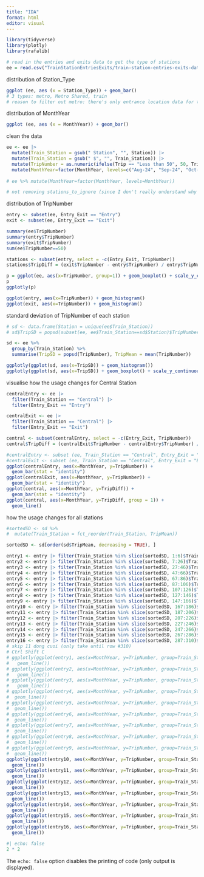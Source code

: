 ```yaml
---
title: "IDA"
format: html
editor: visual
---
```


```r
library(tidyverse)
library(plotly)
library(rafalib)
```


```r
# read in the entries and exits data to get the type of stations
ee = read.csv("TrainStationEntriesExits/train-station-entries-exits-data-may-2025.csv", header = TRUE)
```

distribution of Station_Type
```r
ggplot (ee, aes (x = Station_Type)) + geom_bar()
# 3 types: metro, Metro Shared, train
# reason to filter out metro: there's only entrance location data for train stations, not metro
```

distribution of MonthYear
```r
ggplot (ee, aes (x = MonthYear)) + geom_bar()
```

clean the data
```r
ee <- ee |>
  mutate(Train_Station = gsub(" Station", "", Station)) |>
  mutate(Train_Station = gsub(" $", "", Train_Station)) |>
  mutate(TripNumber = as.numeric(ifelse(Trip == "Less than 50", 50, Trip))) |>
  mutate(MonthYear=factor(MonthYear, levels=c("Aug-24", "Sep-24", "Oct-24", "Nov-24", "Dec-24", "Jan-25", "Feb-25", "Mar-25", "Apr-25", "May-25")))
  
# ee %>% mutate(MonthYear=factor(MonthYear, levels=MonthYear))

# not removing stations_to_ignore (since I don't really understand why they should be ignored)
```

distribution of TripNumber
```r
entry <- subset(ee, Entry_Exit == "Entry")
exit <- subset(ee, Entry_Exit == "Exit")

summary(ee$TripNumber)
summary(entry$TripNumber)
summary(exit$TripNumber)
sum(ee$TripNumber==50)

stations <- subset(entry, select = -c(Entry_Exit, TripNumber))
stations$TripDiff = (exit$TripNumber - entry$TripNumber) / entry$TripNumber

p = ggplot(ee, aes(x=TripNumber, group=1)) + geom_boxplot() + scale_y_continuous (limits = c(-0.4, 0.4))
p
ggplotly(p)

ggplot(entry, aes(x=TripNumber)) + geom_histogram()
ggplot(exit, aes(x=TripNumber)) + geom_histogram()
```

standard deviation of TripNumber of each station
```r
# sd <- data.frame(Station = unique(ee$Train_Station))
# sd$TripSD = popsd(subset(ee, ee$Train_Station==sd$Station)$TripNumber)

sd <- ee %>%
  group_by(Train_Station) %>%
  summarise(TripSD = popsd(TripNumber), TripMean = mean(TripNumber))

ggplotly(ggplot(sd, aes(x=TripSD)) + geom_histogram())
ggplotly(ggplot(sd, aes(x=TripSD)) + geom_boxplot() + scale_y_continuous (limits = c(-0.4, 0.4)))
```

visualise how the usage changes for Central Station
```r
centralEntry <- ee |>
  filter(Train_Station == "Central") |>
  filter(Entry_Exit == "Entry")

centralExit <- ee |>
  filter(Train_Station == "Central") |>
  filter(Entry_Exit == "Exit")

central <- subset(centralEntry, select = -c(Entry_Exit, TripNumber))
central$TripDiff = (centralExit$TripNumber - centralEntry$TripNumber) /   centralEntry$TripNumber

#centralEntry <- subset (ee, Train_Station == "Central", Entry_Exit = "Entry")
#centralExit <- subset (ee, Train_Station == "Central", Entry_Exit = "Exit")
ggplot(centralEntry, aes(x=MonthYear, y=TripNumber)) +
  geom_bar(stat = "identity")
ggplot(centralExit, aes(x=MonthYear, y=TripNumber)) +
  geom_bar(stat = "identity")
ggplot(central, aes(x=MonthYear, y=TripDiff)) +
  geom_bar(stat = "identity")
ggplot(central, aes(x=MonthYear, y=TripDiff, group = 1)) +
  geom_line()
```

how the usage changes for all stations
```r
#sortedSD <- sd %>%
#  mutate(Train_Station = fct_reorder(Train_Station, TripMean))

sortedSD <- sd[order(sd$TripMean, decreasing = TRUE), ]

entry1 <- entry |> filter(Train_Station %in% slice(sortedSD, 1:6)$Train_Station)
entry2 <- entry |> filter(Train_Station %in% slice(sortedSD, 7:26)$Train_Station)
entry3 <- entry |> filter(Train_Station %in% slice(sortedSD, 27:46)$Train_Station) # needs to split, dang trong hoi roi
entry4 <- entry |> filter(Train_Station %in% slice(sortedSD, 47:66)$Train_Station)
entry5 <- entry |> filter(Train_Station %in% slice(sortedSD, 67:86)$Train_Station)
entry6 <- entry |> filter(Train_Station %in% slice(sortedSD, 87:106)$Train_Station)
entry7 <- entry |> filter(Train_Station %in% slice(sortedSD, 107:126)$Train_Station & !Train_Station %in% c("Campsie", "Lakemba"))
entry8 <- entry |> filter(Train_Station %in% slice(sortedSD, 127:146)$Train_Station & !Train_Station %in% c("Marrickville", "Punchbowl"))
entry9 <- entry |> filter(Train_Station %in% slice(sortedSD, 147:166)$Train_Station & Train_Station != "Dulwich Hill")
entry10 <- entry |> filter(Train_Station %in% slice(sortedSD, 167:186)$Train_Station)
entry11 <- entry |> filter(Train_Station %in% slice(sortedSD, 187:206)$Train_Station)
entry12 <- entry |> filter(Train_Station %in% slice(sortedSD, 207:226)$Train_Station)
entry13 <- entry |> filter(Train_Station %in% slice(sortedSD, 227:246)$Train_Station)
entry14 <- entry |> filter(Train_Station %in% slice(sortedSD, 247:266)$Train_Station)
entry15 <- entry |> filter(Train_Station %in% slice(sortedSD, 267:286)$Train_Station)
entry16 <- entry |> filter(Train_Station %in% slice(sortedSD, 287:310)$Train_Station)
# skip 11 dong cuoi (only take until row #310)
# Ctrl Shift C
# ggplotly(ggplot(entry1, aes(x=MonthYear, y=TripNumber, group=Train_Station, color=Train_Station)) +
#   geom_line())
# ggplotly(ggplot(entry2, aes(x=MonthYear, y=TripNumber, group=Train_Station, color=Train_Station)) +
#   geom_line())
# ggplotly(ggplot(entry3, aes(x=MonthYear, y=TripNumber, group=Train_Station, color=Train_Station)) +
#   geom_line())
# ggplotly(ggplot(entry4, aes(x=MonthYear, y=TripNumber, group=Train_Station, color=Train_Station)) +
#  geom_line())
# ggplotly(ggplot(entry5, aes(x=MonthYear, y=TripNumber, group=Train_Station, color=Train_Station)) +
#  geom_line())
# ggplotly(ggplot(entry6, aes(x=MonthYear, y=TripNumber, group=Train_Station, color=Train_Station)) +
#  geom_line())
# ggplotly(ggplot(entry7, aes(x=MonthYear, y=TripNumber, group=Train_Station, color=Train_Station)) +
#  geom_line())
# ggplotly(ggplot(entry8, aes(x=MonthYear, y=TripNumber, group=Train_Station, color=Train_Station)) +
#  geom_line())
# ggplotly(ggplot(entry9, aes(x=MonthYear, y=TripNumber, group=Train_Station, color=Train_Station)) +
#  geom_line())
ggplotly(ggplot(entry10, aes(x=MonthYear, y=TripNumber, group=Train_Station, color=Train_Station)) +
  geom_line())
ggplotly(ggplot(entry11, aes(x=MonthYear, y=TripNumber, group=Train_Station, color=Train_Station)) +
  geom_line())
ggplotly(ggplot(entry12, aes(x=MonthYear, y=TripNumber, group=Train_Station, color=Train_Station)) +
  geom_line())
ggplotly(ggplot(entry13, aes(x=MonthYear, y=TripNumber, group=Train_Station, color=Train_Station)) +
  geom_line())
ggplotly(ggplot(entry14, aes(x=MonthYear, y=TripNumber, group=Train_Station, color=Train_Station)) +
  geom_line())
ggplotly(ggplot(entry15, aes(x=MonthYear, y=TripNumber, group=Train_Station, color=Train_Station)) +
  geom_line())
ggplotly(ggplot(entry16, aes(x=MonthYear, y=TripNumber, group=Train_Station, color=Train_Station)) +
  geom_line())
```














```r
#| echo: false
2 * 2
```

The `echo: false` option disables the printing of code (only output is displayed).
